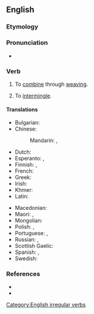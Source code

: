 ==English==

===Etymology===
{{prefix|en|inter|weave}}

===Pronunciation===
* {{IPA|/ɪntəɹˈwiːv/|lang=en}}

===Verb===
{{en-verb|interweaves|interweaving|interwove|past2=interweaved|interwoven|past_ptc2=interweaved}}

# {{lb|en|transitive}} To [[combine]] through [[weaving]].
# {{lb|en|intransitive}} To [[intermingle]].

====Translations====
{{trans-top|to combine through weaving}}
* Bulgarian: {{t|bg|втъкавам}}
* Chinese:
*: Mandarin: {{t+|cmn|交織}}, {{t+|cmn|交织|tr=jiāozhī}}
* Dutch: {{t|nl|aanelkaarweven}}
* Esperanto: {{t|eo|interplekti}}, {{t|eo|kunplekti}}
* Finnish: {{t|fi|[[kutoa]] [[yhteen]]}}, {{t|fi|[[punoa]] [[yhteen]]}}
* French: {{t+|fr|entrelacer}}
* Greek: {{t+|el|συνυφαίνω}}
* Irish: {{t|ga|idirfhigh}}
* Khmer: {{t-needed|km}}
* Latin: {{t|la|nectō}}
{{trans-mid}}
* Macedonian: {{t|mk|препле́тува}}
* Maori: {{t|mi|kōtui}}, {{t|mi|rauwiri}}
* Mongolian: {{t+|mn|сүлжих|sc=Cyrl}}
* Polish: {{t|pl|przeplatać|impf}}, {{t|pl|przepleść|pf}}
* Portuguese: {{t+|pt|entrançar}}, {{t+|pt|entrelaçar}}
* Russian: {{t+|ru|переплета́ть|impf}}, {{t+|ru|переплести́|pf}}
* Scottish Gaelic: {{t|gd|eadar-fhigh}}
* Spanish: {{t+|es|entretejer}}, {{t+|es|entrelazar}}
* Swedish: {{t|sv|sammanfläta}}
{{trans-bottom}}

===References===
* {{R:Century 1911}}
* {{R:Webster 1913}}

[[Category:English irregular verbs]]